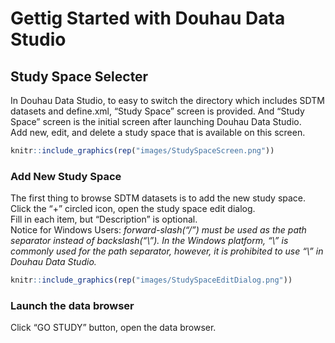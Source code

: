 # Gettig Started with Douhau Data Studio {#gettigstartedwithdouhaudatastudio}
## Study Space Selecter
In Douhau Data Studio, to easy to switch the directory which includes SDTM datasets and define.xml, "Study Space" screen is provided. And "Study Space" screen is the initial screen after launching Douhau Data Studio.  
Add new, edit, and delete a study space that is available on this screen. 
```r
knitr::include_graphics(rep("images/StudySpaceScreen.png"))
``` 

### Add New Study Space
The first thing to browse SDTM datasets is to add the new study space.  
Click the "+" circled icon, open the study space edit dialog.  
Fill in each item, but "Description" is optional.  
Notice for Windows Users: *forward-slash("/") must be used as the path separator instead of backslash("\\").  In the Windows platform, "\\" is commonly used for the path separator,  however, it is prohibited to use "\\" in Douhau Data Studio.*  

```r
knitr::include_graphics(rep("images/StudySpaceEditDialog.png"))
``` 
### Launch the data browser
Click "GO STUDY" button, open the data browser.


